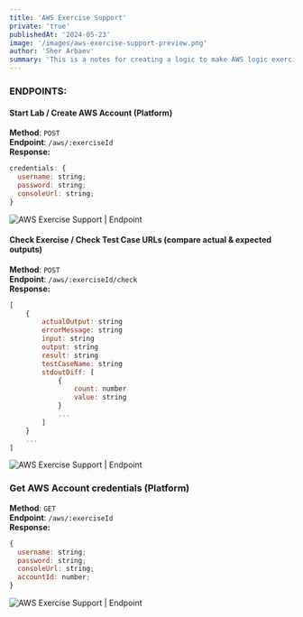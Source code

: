 ```yaml
---
title: 'AWS Exercise Support'
private: 'true'
publishedAt: '2024-05-23'
image: '/images/aws-exercise-support-preview.png'
author: 'Sher Arbaev'
summary: 'This is a notes for creating a logic to make AWS logic exercise support on platform'
---
```


### ENDPOINTS:

#### Start Lab / Create AWS Account (Platform)

**Method**: `POST` <br />
**Endpoint**: `/aws/:exerciseId` <br />
**Response:**

```jsx
credentials: {
  username: string;
  password: string;
  consoleUrl: string;
}
```

<Image
  src="https://sherbolotarbaev.co/images/aws-exercise-support.png"
  alt="AWS Exercise Support | Endpoint"
/>

#### Check Exercise / Check Test Case URLs (compare actual & expected outputs)

**Method**: `POST` <br />
**Endpoint**: `/aws/:exerciseId/check` <br />
**Response:**

```jsx
[
	{
		actualOutput: string
		errorMessage: string
		input: string
		output: string
		result: string
		testCaseName: string
		stdoutDiff: [
			{
				count: number
				value: string
			}
			...
		]
	}
	...
]
```

<Image
  src="https://sherbolotarbaev.co/images/aws-exercise-support2.png"
  alt="AWS Exercise Support | Endpoint"
/>

### Get AWS Account credentials (Platform)

**Method**: `GET` <br />
**Endpoint**: `/aws/:exerciseId` <br />
**Response:**

```jsx
{
  username: string;
  password: string;
  consoleUrl: string;
  accountId: number;
}
```

<Image
  src="https://sherbolotarbaev.co/images/aws-exercise-support3.png"
  alt="AWS Exercise Support | Endpoint"
/>
